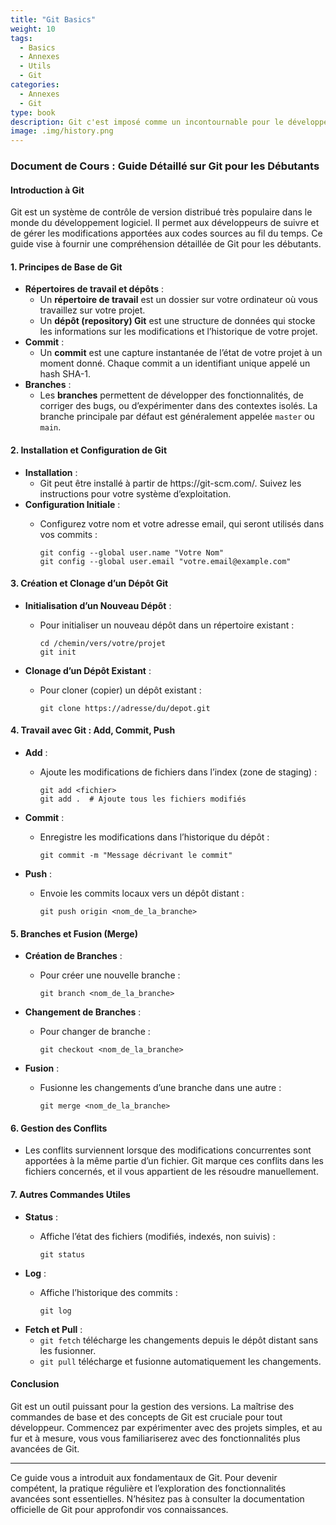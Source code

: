 ```yaml
---
title: "Git Basics"
weight: 10
tags:
  - Basics
  - Annexes
  - Utils
  - Git
categories:
  - Annexes
  - Git
type: book
description: Git c'est imposé comme un incontournable pour le développement, et ne concerne désormais plus que les developeurs mais également l'ensemble des datascientist. En maitriser les bases est ainsi presque indispensable, même si les premières utilisations ne sont rarement de bon souvenirs.
image: .img/history.png
---
```


### Document de Cours : Guide Détaillé sur Git pour les Débutants

#### Introduction à Git

Git est un système de contrôle de version distribué très populaire dans le monde du développement logiciel. Il permet aux développeurs de suivre et de gérer les modifications apportées aux codes sources au fil du temps. Ce guide vise à fournir une compréhension détaillée de Git pour les débutants.

#### 1. Principes de Base de Git

- **Répertoires de travail et dépôts** :
  - Un **répertoire de travail** est un dossier sur votre ordinateur où vous travaillez sur votre projet.
  - Un **dépôt (repository) Git** est une structure de données qui stocke les informations sur les modifications et l'historique de votre projet.

- **Commit** :
  - Un **commit** est une capture instantanée de l'état de votre projet à un moment donné. Chaque commit a un identifiant unique appelé un hash SHA-1.

- **Branches** :
  - Les **branches** permettent de développer des fonctionnalités, de corriger des bugs, ou d'expérimenter dans des contextes isolés. La branche principale par défaut est généralement appelée `master` ou `main`.

#### 2. Installation et Configuration de Git

- **Installation** :
  - Git peut être installé à partir de https://git-scm.com/. Suivez les instructions pour votre système d'exploitation.

- **Configuration Initiale** :
  - Configurez votre nom et votre adresse email, qui seront utilisés dans vos commits :
    ```
    git config --global user.name "Votre Nom"
    git config --global user.email "votre.email@example.com"
    ```

#### 3. Création et Clonage d'un Dépôt Git

- **Initialisation d'un Nouveau Dépôt** :
  - Pour initialiser un nouveau dépôt dans un répertoire existant :
    ```
    cd /chemin/vers/votre/projet
    git init
    ```

- **Clonage d'un Dépôt Existant** :
  - Pour cloner (copier) un dépôt existant :
    ```
    git clone https://adresse/du/depot.git
    ```

#### 4. Travail avec Git : Add, Commit, Push

- **Add** :
  - Ajoute les modifications de fichiers dans l'index (zone de staging) :
    ```
    git add <fichier>
    git add .  # Ajoute tous les fichiers modifiés
    ```

- **Commit** :
  - Enregistre les modifications dans l'historique du dépôt :
    ```
    git commit -m "Message décrivant le commit"
    ```

- **Push** :
  - Envoie les commits locaux vers un dépôt distant :
    ```
    git push origin <nom_de_la_branche>
    ```

#### 5. Branches et Fusion (Merge)

- **Création de Branches** :
  - Pour créer une nouvelle branche :
    ```
    git branch <nom_de_la_branche>
    ```

- **Changement de Branches** :
  - Pour changer de branche :
    ```
    git checkout <nom_de_la_branche>
    ```

- **Fusion** :
  - Fusionne les changements d'une branche dans une autre :
    ```
    git merge <nom_de_la_branche>
    ```

#### 6. Gestion des Conflits

- Les conflits surviennent lorsque des modifications concurrentes sont apportées à la même partie d'un fichier. Git marque ces conflits dans les fichiers concernés, et il vous appartient de les résoudre manuellement.

#### 7. Autres Commandes Utiles

- **Status** :
  - Affiche l'état des fichiers (modifiés, indexés, non suivis) :
    ```
    git status
    ```

- **Log** :
  - Affiche l'historique des commits :
    ```
    git log
    ```

- **Fetch et Pull** :
  - `git fetch` télécharge les changements depuis le dépôt distant sans les fusionner.
  - `git pull` télécharge et fusionne automatiquement les changements.

#### Conclusion

Git est un outil puissant pour la gestion des versions. La maîtrise des commandes de base et des concepts de Git est cruciale pour tout développeur. Commencez par expérimenter avec des projets simples, et au fur et à mesure, vous vous familiariserez avec des fonctionnalités plus avancées de Git.

---

Ce guide vous a introduit aux fondamentaux de Git. Pour devenir compétent, la pratique régulière et l'exploration des fonctionnalités avancées sont essentielles. N'hésitez pas à consulter la documentation officielle de Git pour approfondir vos connaissances.